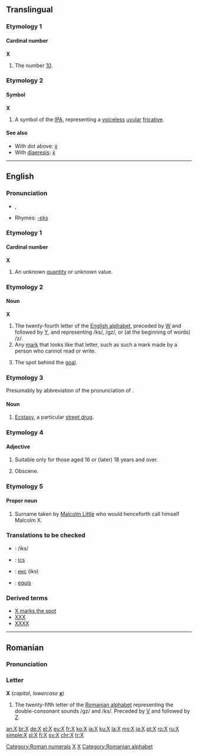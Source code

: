 {{see|Appendix:Variations of "x"}}

{{wikipedia}}
==Translingual==
===Etymology 1===

====Cardinal number====
{{enum|IX|XI|Roman numeral|X}}
'''X'''
# {{context|Roman numerals}} The number [[ten|10]].

[[Category:Roman numerals]]

===Etymology 2===

====Symbol====
'''X'''

# A symbol of the [[IPA]], representing a [[voiceless]] [[uvular]] [[fricative]].

====See also====
*With dot above: [[ẋ]]
*With [[diaeresis]]: [[ẍ]]

----

==English==
===Pronunciation===
*{{IPA|/ɛks/}}, {{SAMPA|/Eks/}}
*Rhymes: [[Rhymes:English:-ɛks|-ɛks]]
===Etymology 1===
====Cardinal number====
'''X'''
# An unknown [[quantity]] or unknown value.
===Etymology 2===
====Noun====
'''X'''
# The twenty-fourth letter of the [[Appendix:Roman script|English alphabet]], preceded by [[W]] and followed by [[Y]], and representing /ks/, /gz/,<!--as in "exact" in my dialect at least--> or (at the beginning of words) /z/.
# Any [[mark]] that looks like that letter, such as such a mark made by a person who cannot read or write.
# {{lacrosse}} The spot behind the [[goal]].
===Etymology 3===
Presumably by abbreviation of the pronunciation of {{term|ecstasy}}.
====Noun====
{{en-noun|-}}
# {{slang}} [[ecstasy|Ecstasy]], a particular [[street drug]].

===Etymology 4===
====Adjective====
{{en-adj|-}}
# {{context|Former|_|British|_|film certificate}} Suitable only for those aged 16 or (later) 18 years and over.
# {{context|movie rating}} Obscene.
===Etymology 5===
====Proper noun====
{{en-proper noun}}
#{{rfd-sense}} Surname taken by [[w:Malcolm X|Malcolm Little]] who would henceforth call himself Malcolm X.
===Translations to be checked===
{{top}}
*{{ttbc|French}}: /iks/
*{{ttbc|Italian}}: [[ics]]
{{mid}}
*{{ttbc|Russian}}: [[икс]] (iks)
*{{ttbc|Spanish}}: [[equis]]
{{bottom}}
===Derived terms===
*[[X marks the spot]]
*[[XXX]]
*[[XXXX]]

[[Category:Latin letters|X]]
[[Category:IPA symbols|X]]

----

==Romanian==

===Pronunciation===
{{IPA|/iks/|lang=ro}}

===Letter===
'''X''' (''capital'', ''lowercase'' '''[[x]]''')

# The twenty-fifth letter of the [[Romanian alphabet]] representing the double-consonant sounds /gz/ and /ks/. Preceded by [[V]] and followed by [[Z]].

[[Category:Romanian alphabet]]

[[an:X]]
[[br:X]]
[[de:X]]
[[el:X]]
[[eu:X]]
[[fr:X]]
[[ko:X]]
[[ia:X]]
[[ku:X]]
[[la:X]]
[[ms:X]]
[[ja:X]]
[[pt:X]]
[[ro:X]]
[[ru:X]]
[[simple:X]]
[[sl:X]]
[[fi:X]]
[[sv:X]]
[[chr:X]]
[[tr:X]]